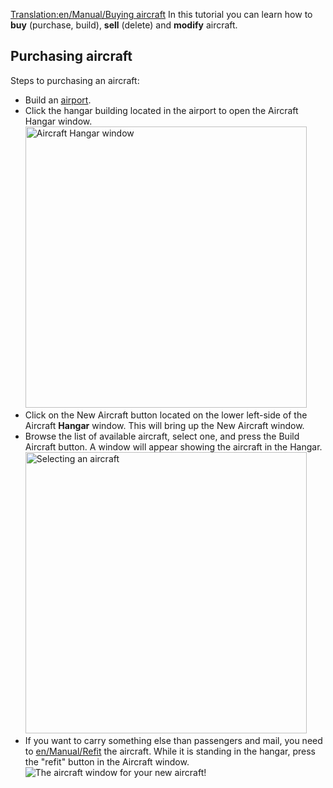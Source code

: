 [[Translation:en/Manual/Buying aircraft]]
{{en/Manual/Tutorial/Navigation}}
In this tutorial you can learn how to '''buy''' (purchase, build), '''sell''' (delete) and '''modify''' aircraft.

== Purchasing aircraft ==
Steps to purchasing an aircraft:
* Build an [[en/Manual/Airport construction|airport]].
* Click the hangar building located in the airport to open the Aircraft Hangar window.<br/>[[File:en/Manual/Step1aircraft.png|none|thumb|450px|Aircraft Hangar window]]
* Click on the New Aircraft button located on the lower left-side of the Aircraft '''Hangar''' window. This will bring up the New Aircraft window.
*Browse the list of available aircraft, select one, and press the Build Aircraft button.  A window will appear showing the aircraft in the Hangar.<br/>[[File:en/Manual/Step3aircraft.png|none|thumb|450px|Selecting an aircraft]]
*If you want to carry something else than passengers and mail, you need to [[en/Manual/Refit]] the aircraft.  While it is standing in the hangar, press the "refit" button in the Aircraft window.<br/>[[File:en/Manual/Step4aircraft.png|none|frame|The aircraft window for your new aircraft!]]